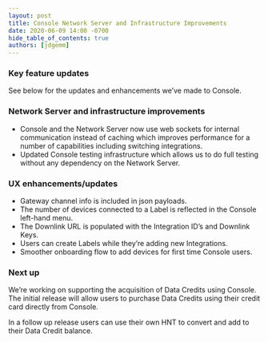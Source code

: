 ```yaml
---
layout: post
title: Console Network Server and Infrastructure Improvements
date: 2020-06-09 14:00 -0700
hide_table_of_contents: true
authors: [jdgemm]
---
```


### Key feature updates

See below for the updates and enhancements we’ve made to Console.

<!--truncate-->

### Network Server and infrastructure improvements

- Console and the Network Server now use web sockets for internal communication instead of caching
  which improves performance for a number of capabilities including switching integrations.
- Updated Console testing infrastructure which allows us to do full testing without any dependency
  on the Network Server.

### UX enhancements/updates

- Gateway channel info is included in json payloads.
- The number of devices connected to a Label is reflected in the Console left-hand menu.
- The Downlink URL is populated with the Integration ID’s and Downlink Keys.
- Users can create Labels while they’re adding new Integrations.
- Smoother onboarding flow to add devices for first time Console users.

### Next up

We’re working on supporting the acquisition of Data Credits using Console. The initial release will
allow users to purchase Data Credits using their credit card directly from Console.

In a follow up release users can use their own HNT to convert and add to their Data Credit balance.
